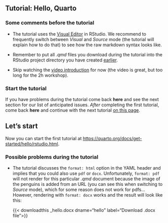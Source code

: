 
## Tutorial: Hello, Quarto

### Some comments before the tutorial

- The tutorial uses the [Visual Editor](https://quarto.org/docs/visual-editor/) in RStudio. We recommend to frequently switch between *Visual* and *Source* mode (the tutorial will explain how to do that) to see how the raw markdown syntax looks like.

- Remember to put all *.qmd* files you download during the tutorial into the RStudio project directory you have created [earlier](preparations.qmd).

- Skip watching the [video introduction](https://youtu.be/_f3latmOhew) for now (the video is great, but too long for the 2h workshop). 

### Start the tutorial

If you have problems during the tutorial come back **here** and see the next section for our list of anticipated issues.
*After* completing the first tutorial, come back **here** and continue with the next tutorial [on this page](get-started_2.qmd).

:::{.callout-tip}
## Let's start
Now you can start the first tutorial at <https://quarto.org/docs/get-started/hello/rstudio.html>.
:::

### Possible problems during the tutorial

- The tutorial discusses the `format: html` option in the YAML header and implies that you could also use `pdf` or `docx`. Unfortunately, `format: pdf` will not render for this particular *.qmd* document because the image of the penguins is added from an URL (you can see this when switching to *Source* mode), which for some reason does not work for pdfs... However, rendering with `format: docx` works and the result will look like this:

  {{< downloadthis _hello.docx dname="hello" label="Download .docx file">}}
